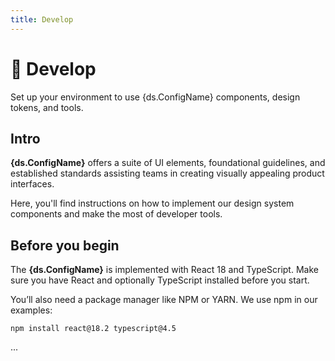 ```yaml
---
title: Develop
---
```



# 🤖 Develop

Set up your environment to use {ds.ConfigName} components, design tokens, and tools.


## Intro

**{ds.ConfigName}** offers a suite of UI elements, foundational guidelines, and established standards assisting teams in creating visually appealing product interfaces.

Here, you'll find instructions on how to implement our design system components and make the most of developer tools.

## Before you begin

The **{ds.ConfigName}** is implemented with React 18 and TypeScript. Make sure you have React and optionally TypeScript installed before you start.

You’ll also need a package manager like NPM or YARN. We use npm in our examples:

```node copy
npm install react@18.2 typescript@4.5
```

...
